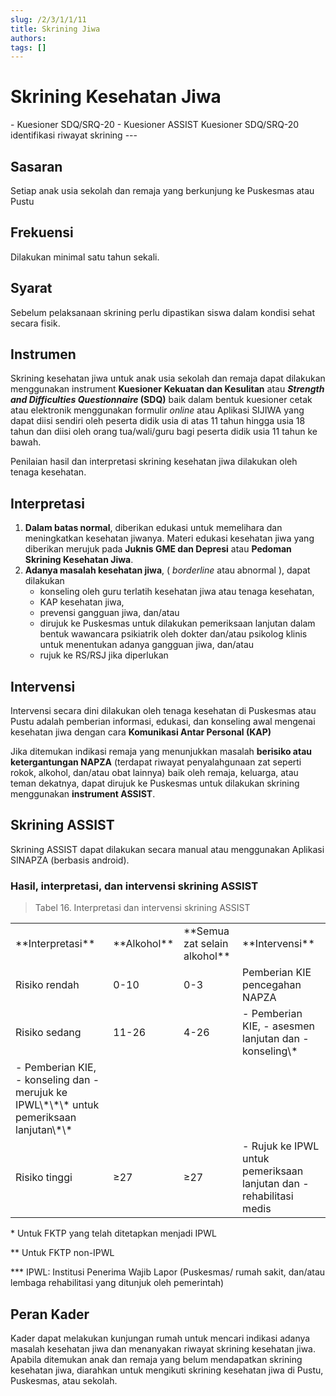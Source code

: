 ```yaml
---
slug: /2/3/1/1/11
title: Skrining Jiwa
authors: 
tags: []
---
```



# Skrining Kesehatan Jiwa

<Tabs>
<TabItem value='puskesmas' label='Puskesmas'>
- Kuesioner SDQ/SRQ-20
- Kuesioner ASSIST
</TabItem>
<TabItem value='pustu' label='Pustu'>
Kuesioner SDQ/SRQ-20
</TabItem>
<TabItem value='rumah' label='Kunjungan Rumah'>
identifikasi riwayat skrining
</TabItem>
</Tabs>
---

## Sasaran
Setiap anak usia sekolah dan remaja yang berkunjung ke Puskesmas atau Pustu
## Frekuensi
Dilakukan minimal satu tahun sekali.
## Syarat 
Sebelum pelaksanaan skrining perlu dipastikan siswa dalam kondisi sehat secara fisik.
## Instrumen
Skrining kesehatan jiwa untuk anak usia sekolah dan remaja dapat dilakukan menggunakan instrument **Kuesioner Kekuatan dan Kesulitan** atau **_Strength and Difficulties Questionnaire_ (SDQ)** baik dalam bentuk kuesioner cetak atau elektronik menggunakan formulir _online_ atau Aplikasi SIJIWA yang dapat diisi sendiri oleh peserta didik usia di atas 11 tahun hingga usia 18 tahun dan diisi oleh orang tua/wali/guru bagi peserta didik usia 11 tahun ke bawah.

Penilaian hasil dan interpretasi skrining kesehatan jiwa dilakukan oleh tenaga kesehatan.

## Interpretasi
1. **Dalam batas normal**, diberikan edukasi untuk memelihara dan meningkatkan kesehatan jiwanya. Materi edukasi kesehatan jiwa yang diberikan merujuk pada **Juknis GME dan Depresi** atau **Pedoman Skrining Kesehatan Jiwa**.
2. **Adanya masalah kesehatan jiwa**, ( _borderline_ atau abnormal ), dapat dilakukan 
    - konseling oleh guru terlatih kesehatan jiwa atau tenaga kesehatan, 
    - KAP kesehatan jiwa, 
    - prevensi gangguan jiwa, dan/atau 
    - dirujuk ke Puskesmas untuk dilakukan pemeriksaan lanjutan dalam bentuk wawancara psikiatrik oleh dokter dan/atau psikolog klinis untuk menentukan adanya gangguan jiwa, dan/atau 
    - rujuk ke RS/RSJ jika diperlukan

## Intervensi
Intervensi secara dini dilakukan oleh tenaga kesehatan di Puskesmas atau Pustu adalah pemberian informasi, edukasi, dan konseling awal mengenai kesehatan jiwa dengan cara **Komunikasi Antar Personal (KAP)**

Jika ditemukan indikasi remaja yang menunjukkan masalah **berisiko atau ketergantungan NAPZA** (terdapat riwayat penyalahgunaan zat seperti rokok, alkohol, dan/atau obat lainnya) baik oleh remaja, keluarga, atau teman dekatnya, dapat dirujuk ke Puskesmas untuk dilakukan skrining menggunakan **instrument ASSIST**.
## Skrining ASSIST
Skrining ASSIST dapat dilakukan secara manual atau menggunakan Aplikasi SINAPZA (berbasis android).

### Hasil, interpretasi, dan intervensi skrining ASSIST

> Tabel 16. Interpretasi dan intervensi skrining ASSIST

<table>
  <tr>
    <td>
      **Interpretasi**
    </td>
    <td>
      **Alkohol**
    </td>
    <td>
      **Semua zat selain alkohol**
    </td>
    <td>
      **Intervensi**
    </td>
  </tr>
  <tr>
    <td>
      Risiko rendah 
    </td>
    <td>
      0-10 
    </td>
    <td>
      0-3 
    </td>
    <td>
      Pemberian KIE pencegahan NAPZA 
    </td>
  </tr>
  <tr>
    <td rowSpan={2}>
      Risiko sedang 
    </td>
    <td rowSpan={2}>
      11-26 
    </td>
    <td rowSpan={2}>
      4-26 
    </td>
    <td>
      - Pemberian KIE, 
      - asesmen lanjutan dan 
      - konseling\* 
    </td>
  </tr>
  <tr>
    <td>
      - Pemberian KIE, 
      - konseling dan 
      - merujuk ke IPWL\*\*\* untuk pemeriksaan lanjutan\*\* 
    </td>
  </tr>
  <tr>
    <td>
      Risiko tinggi 
    </td>
    <td>
      ≥27 
    </td>
    <td>
      ≥27 
    </td>
    <td>
      - Rujuk ke IPWL untuk pemeriksaan lanjutan dan 
      - rehabilitasi medis 
    </td>
  </tr>
</table>

\* Untuk FKTP yang telah ditetapkan menjadi IPWL

\*\* Untuk FKTP non-IPWL

\*\*\* IPWL: Institusi Penerima Wajib Lapor (Puskesmas/ rumah sakit, dan/atau lembaga rehabilitasi yang ditunjuk oleh pemerintah)

## Peran Kader
Kader dapat melakukan kunjungan rumah untuk mencari indikasi adanya masalah kesehatan jiwa dan menanyakan riwayat skrining kesehatan jiwa. Apabila ditemukan anak dan remaja yang belum mendapatkan skrining kesehatan jiwa, diarahkan untuk mengikuti skrining kesehatan jiwa di Pustu, Puskesmas, atau sekolah.

